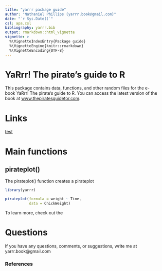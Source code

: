 ```yaml
---
title: "yarrr package guide"
author: "Nathaniel Phillips (yarrr.book@gmail.com)"
date: "`r Sys.Date()`"
csl: apa.csl
bibliography: yarrr.bib
output: rmarkdown::html_vignette
vignette: >
  %\VignetteIndexEntry{Package guide}
  %\VignetteEngine{knitr::rmarkdown}
  %\VignetteEncoding{UTF-8}
---
```


# YaRrr! The pirate's guide to R

This package contains data, functions, and other random files for the e-book YaRrr! The pirate's guide to R. You can access the latest version of the book at [www.thepiratesguidetor.com](www.thepiratesguidetor.com).


# Links

[test](pirateplot)

# Main functions

## pirateplot()

The pirateplot() function creates a pirateplot

```r
library(yarrr)
```

```r
pirateplot(formula = weight ~ Time,
           data = ChickWeight)
```

To learn more, check out the 

# Questions

If you have any questions, comments, or suggestions, write me at yarrr.book@gmail.com

### References
